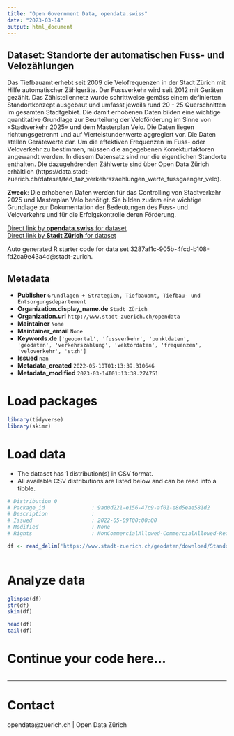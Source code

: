 ```yaml
---
title: "Open Government Data, opendata.swiss"
date: "2023-03-14"
output: html_document
---
```


## Dataset: Standorte der automatischen Fuss- und Velozählungen

Das Tiefbauamt erhebt seit 2009 die Velofrequenzen in der Stadt Zürich mit Hilfe automatischer Zählgeräte. Der Fussverkehr wird seit 2012 mit Geräten gezählt. Das Zählstellennetz wurde schrittweise gemäss einem definierten Standortkonzept ausgebaut und umfasst jeweils rund 20 - 25 Querschnitten im gesamten Stadtgebiet. Die damit erhobenen Daten bilden eine wichtige quantitative Grundlage zur Beurteilung der Veloförderung im Sinne von «Stadtverkehr 2025» und dem Masterplan Velo. Die Daten liegen richtungsgetrennt und auf Viertelstundenwerte aggregiert vor. Die Daten stellen Gerätewerte dar. Um die effektiven Frequenzen im Fuss- oder Veloverkehr zu bestimmen, müssen die angegebenen Korrekturfaktoren angewandt werden.
In diesem Datensatz sind nur die eigentlichen Standorte enthalten. Die dazugehörenden Zählwerte sind über Open Data Zürich erhältlich (https://data.stadt-zuerich.ch/dataset/ted_taz_verkehrszaehlungen_werte_fussgaenger_velo).

**Zweck**: Die erhobenen Daten werden für das Controlling von Stadtverkehr 2025 und Masterplan Velo benötigt. Sie bilden zudem eine wichtige Grundlage zur Dokumentation der Bedeutungen des Fuss- und Veloverkehrs und für die Erfolgskontrolle deren Förderung.

[Direct link by **opendata.swiss** for dataset](https://opendata.swiss/de/dataset/standorte-der-automatischen-fuss-und-velozahlungen)<br>
[Direct link by **Stadt Zürich** for dataset](https://data.stadt-zuerich.ch/dataset/geo_standorte_der_automatischen_fuss__und_velozaehlungen)

Auto generated R starter code for data set 3287af1c-905b-4fcd-b108-fd2ca9e43a4d@stadt-zurich.

## Metadata

- **Publisher** `Grundlagen + Strategien, Tiefbauamt, Tiefbau- und Entsorgungsdepartement`
- **Organization.display_name.de** `Stadt Zürich`
- **Organization.url** `http://www.stadt-zuerich.ch/opendata`
- **Maintainer** `None`
- **Maintainer_email** `None`
- **Keywords.de** `['geoportal', 'fussverkehr', 'punktdaten', 'geodaten', 'verkehrszahlung', 'vektordaten', 'frequenzen', 'veloverkehr', 'stzh']`
- **Issued** `nan`
- **Metadata_created** `2022-05-10T01:13:39.310646`
- **Metadata_modified** `2023-03-14T01:13:38.274751`


# Load packages

```r

library(tidyverse)
library(skimr)

```

# Load data

-   The dataset has 1 distribution(s) in CSV format.
-   All available CSV distributions are listed below and can be read into a tibble.

```r

# Distribution 0
# Package_id               : 9ad0d221-e156-47c9-af01-e8d5eae581d2
# Description              : 
# Issued                   : 2022-05-09T00:00:00
# Modified                 : None
# Rights                   : NonCommercialAllowed-CommercialAllowed-ReferenceNotRequired

df <- read_delim('https://www.stadt-zuerich.ch/geodaten/download/Standorte_der_automatischen_Fuss__und_Velozaehlungen?format=10008')



```

# Analyze data

```r

glimpse(df)
str(df)
skim(df)

head(df)
tail(df)

```

# Continue your code here...

```r

```

------------------------------------------------------------------------

# Contact

opendata@zuerich.ch | Open Data Zürich
